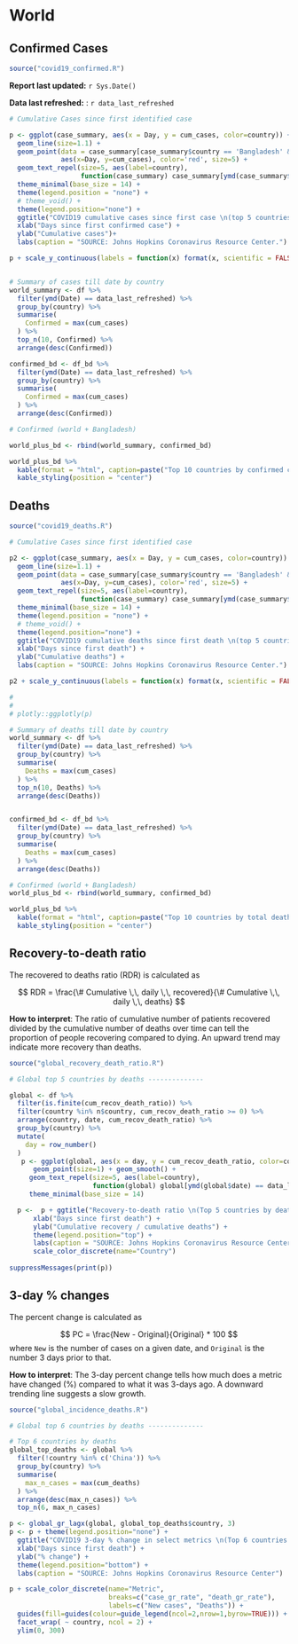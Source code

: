 
# World {#world}

## Confirmed Cases 

```r
source("covid19_confirmed.R")
```

__Report last updated:__ `r Sys.Date()`

__Data last refreshed:__ : `r data_last_refreshed`


```r
# Cumulative Cases since first identified case

p <- ggplot(case_summary, aes(x = Day, y = cum_cases, color=country)) +
  geom_line(size=1.1) +
  geom_point(data = case_summary[case_summary$country == 'Bangladesh' & ymd(case_summary$Date)==data_last_refreshed, ],
             aes(x=Day, y=cum_cases), color='red', size=5) +
  geom_text_repel(size=5, aes(label=country),
                  function(case_summary) case_summary[ymd(case_summary$Date) == data_last_refreshed, ])+
  theme_minimal(base_size = 14) +
  theme(legend.position = "none") +
  # theme_void() +
  theme(legend.position="none") +
  ggtitle("COVID19 cumulative cases since first case \n(top 5 countries excluding China)", data_last_refreshed ) +
  xlab("Days since first confirmed case") +
  ylab("Cumulative cases")+
  labs(caption = "SOURCE: Johns Hopkins Coronavirus Resource Center.")

p + scale_y_continuous(labels = function(x) format(x, scientific = FALSE))



```


```r

# Summary of cases till date by country
world_summary <- df %>%
  filter(ymd(Date) == data_last_refreshed) %>%
  group_by(country) %>%
  summarise(
    Confirmed = max(cum_cases)
  ) %>%
  top_n(10, Confirmed) %>%
  arrange(desc(Confirmed))

confirmed_bd <- df_bd %>%
  filter(ymd(Date) == data_last_refreshed) %>%
  group_by(country) %>%
  summarise(
    Confirmed = max(cum_cases)
  ) %>%
  arrange(desc(Confirmed))

# Confirmed (world + Bangladesh)

world_plus_bd <- rbind(world_summary, confirmed_bd)

world_plus_bd %>%
  kable(format = "html", caption=paste("Top 10 countries by confirmed cases as of", data_last_refreshed)) %>%
  kable_styling(position = "center")


```


## Deaths

```r
source("covid19_deaths.R")
```


```r
# Cumulative Cases since first identified case

p2 <- ggplot(case_summary, aes(x = Day, y = cum_cases, color=country)) +
  geom_line(size=1.1) +
  geom_point(data = case_summary[case_summary$country == 'Bangladesh' & ymd(case_summary$Date)==data_last_refreshed, ],
             aes(x=Day, y=cum_cases), color='red', size=5) +
  geom_text_repel(size=5, aes(label=country),
                  function(case_summary) case_summary[ymd(case_summary$Date) == data_last_refreshed, ])+
  theme_minimal(base_size = 14) +
  theme(legend.position = "none") +
  # theme_void() +
  theme(legend.position="none") +
  ggtitle("COVID19 cumulative deaths since first death \n(top 5 countries excluding China)", data_last_refreshed ) +
  xlab("Days since first death") +
  ylab("Cumulative deaths") +
  labs(caption = "SOURCE: Johns Hopkins Coronavirus Resource Center.")

p2 + scale_y_continuous(labels = function(x) format(x, scientific = FALSE))

# 
# 
# plotly::ggplotly(p)

```

```r

# Summary of deaths till date by country
world_summary <- df %>%
  filter(ymd(Date) == data_last_refreshed) %>%
  group_by(country) %>%
  summarise(
    Deaths = max(cum_cases)
  ) %>%
  top_n(10, Deaths) %>%
  arrange(desc(Deaths))


confirmed_bd <- df_bd %>%
  filter(ymd(Date) == data_last_refreshed) %>%
  group_by(country) %>%
  summarise(
    Deaths = max(cum_cases)
  ) %>%
  arrange(desc(Deaths))

# Confirmed (world + Bangladesh)
world_plus_bd <- rbind(world_summary, confirmed_bd)

world_plus_bd %>%
  kable(format = "html", caption=paste("Top 10 countries by total deathsas of", data_last_refreshed)) %>%
  kable_styling(position = "center")

```


## Recovery-to-death ratio {#recovery-death-ratio}

The recovered to deaths ratio (RDR) is calculated as

$$
RDR = \frac{\# Cumulative \,\, daily \,\, recovered}{\# Cumulative \,\, daily \,\, deaths}
$$


__How to interpret__: The ratio of cumulative number of patients recovered divided by the cumulative number of deaths over time can tell the proportion of people recovering compared to dying. An upward trend may indicate more recovery than deaths. 

```r
source("global_recovery_death_ratio.R")
```

```r

# Global top 5 countries by deaths --------------

global <- df %>%
  filter(is.finite(cum_recov_death_ratio)) %>%
  filter(country %in% n$country, cum_recov_death_ratio >= 0) %>%
  arrange(country, date, cum_recov_death_ratio) %>%
  group_by(country) %>%
  mutate(
    day = row_number()
  )
   p <- ggplot(global, aes(x = day, y = cum_recov_death_ratio, color=country)) +
      geom_point(size=1) + geom_smooth() +
     geom_text_repel(size=5, aes(label=country),
                     function(global) global[ymd(global$date) == data_last_refreshed, ])+
     theme_minimal(base_size = 14)

  p <-  p + ggtitle("Recovery-to-death ratio \n(Top 5 countries by death, excluding China)", data_last_refreshed ) +
      xlab("Days since first death") +
      ylab("Cumulative recovery / cumulative deaths") +
      theme(legend.position="top") +
      labs(caption = "SOURCE: Johns Hopkins Coronavirus Resource Center") +
      scale_color_discrete(name="Country")
  
suppressMessages(print(p))


```

## 3-day % changes {#perc-change-top6}

The percent change is calculated as 

$$
PC = \frac{New - Original}{Original} * 100
$$
where `New` is the number of cases on a given date, and `Original` is the number 3 days prior to that. 

__How to interpret__: The 3-day percent change tells how much does a metric have changed (%) compared to what it was 3-days ago. A downward trending line suggests a slow growth.

```r
source("global_incidence_deaths.R")
```

```r

# Global top 6 countries by deaths --------------

# Top 6 countries by deaths
global_top_deaths <- global %>%
  filter(!country %in% c('China')) %>%
  group_by(country) %>%
  summarise(
    max_n_cases = max(cum_deaths)
  ) %>%
  arrange(desc(max_n_cases)) %>%
  top_n(6, max_n_cases)

p <- global_gr_lagx(global, global_top_deaths$country, 3)
p <- p + theme(legend.position="none") +
  ggtitle("COVID19 3-day % change in select metrics \n(Top 6 countries by death, excluding China)", data_last_refreshed ) +
  xlab("Days since first death") +
  ylab("% change") +
  theme(legend.position="bottom") +
  labs(caption = "SOURCE: Johns Hopkins Coronavirus Resource Center")

p + scale_color_discrete(name="Metric",
                         breaks=c("case_gr_rate", "death_gr_rate"),
                         labels=c("New cases", "Deaths")) +
  guides(fill=guides(colour=guide_legend(ncol=2,nrow=1,byrow=TRUE))) +
  facet_wrap( ~ country, ncol = 2) +
  ylim(0, 300)

```

